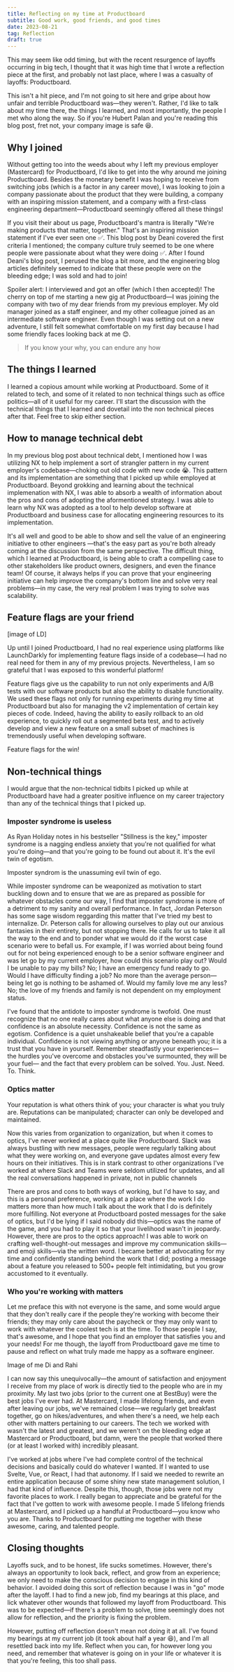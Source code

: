 ```yaml
---
title: Reflecting on my time at Productboard
subtitle: Good work, good friends, and good times
date: 2023-08-21
tag: Reflection
draft: true
---
```


<InlineImage
  containerClassName="mx-0 lg:mx-0"
  src="https://res.cloudinary.com/dinypqsgl/image/upload/v1692654001/blog/person-meditating_xhvljr.jpg"
  alt="An AI generated image of a person meditating and looking over a landscape"
/>

This may seem like odd timing, but with the recent resurgence of layoffs
occurring in big tech, I thought that it was high time that I wrote a reflection
piece at the first, and probably not last place, where I was a casualty of
layoffs: <TextLink href="https://www.productboard.com/">Productboard</TextLink>.

This isn't a hit piece, and I'm not going to sit here and gripe about how unfair
and terrible Productboard was—they weren't. Rather, I'd like to talk about my
time there, the things I learned, and most importantly, the people I met who
along the way. So if you're Hubert Palan and you're reading this blog post, fret
not, your company image is safe 😆.

## Why I joined

Without getting too into the weeds about why I left my previous employer
(Mastercard) for Productboard, I'd like to get into the why around me joining
Productboard. Besides the monetary benefit I was hoping to receive from
switching jobs (which is a factor in any career move), I was looking to join a
company passionate about the product that they were building, a company with an
inspiring mission statement, and a company with a first-class engineering
department—Productboard seemingly offered all these things!

If you visit their about us page, Productboard's mantra is literally "We’re
making products that matter, together." That's an inspiring mission statement if
I've ever seen one ✅. This <TextLink href="https://www.productboard.com/blog/9-ingredients-of-an-excellent-engineering-manager-tip-of-the-iceberg/">blog
post</TextLink> by Deani covered the first criteria I mentioned; the company
culture truly seemed to be one where people were passionate about what they were
doing ✅. After I found Deani's blog post, I perused the blog a bit more, and
the engineering blog articles definitely seemed to indicate that these people
were on the bleeding edge; I was sold and had to join!

Spoiler alert: I interviewed and got an offer (which I then accepted)! The
cherry on top of me starting a new gig at Productboard—I was joining the company
with two of my dear friends from my previous employer. My old manager joined as
a staff engineer, and my other colleague joined as an intermediate software
engineer. Even though I was setting out on a new adventure, I still felt
somewhat comfortable on my first day because I had some friendly faces looking
back at me 😊.

<BlockQuote>If you know your why, you can endure any how</BlockQuote>

## The things I learned

I learned a copious amount while working at Productboard. Some of it related to
tech, and some of it related to non technical things such as office politics—all
of it useful for my career. I'll start the discussion with the technical things
that I learned and dovetail into the non technical pieces after that. Feel free
to skip either section.

## How to manage technical debt

In my previous blog post about technical debt, I mentioned how I was utilizing
NX to help implement a sort of strangler pattern in my current employer's
codebase—choking out old code with new code 😭. This pattern and its
implementation are something that I picked up while employed at Productboard.
Beyond grokking and learning about the technical implemenation with NX, I was
able to absorb a wealth of information about the pros and cons of adopting the
aformentioned strategy. I was able to learn why NX was adopted as a tool to help
develop software at Productboard and business case for allocating engineering
resources to its implementation.

It's all well and good to be able to show and sell the value of an engineering
initiative to other engineers —that's the easy part as you're both already
coming at the discussion from the same perspective. The difficult thing, which I
learned at Productboard, is being able to craft a compelling case to other
stakeholders like product owners, designers, and even the finance team! Of
course, it always helps if you can prove that your engineering initiative can
help improve the company's bottom line and solve very real problems—in my case,
the very real problem I was trying to solve was scalability.

## Feature flags are your friend

[image of LD]

Up until I joined Productboard, I had no real experience using platforms like
LaunchDarkly for implementing feature flags inside of a codebase—I had no real
need for them in any of my previous projects. Nevertheless, I am so grateful
that I was exposed to this wonderful platform!

Feature flags give us the capability to run not only experiments and A/B tests
with our software products but also the ability to disable functionality. We
used these flags not only for running experiments during my time at Productboard
but also for managing the v2 implementation of certain key pieces of code.
Indeed, having the ability to easily rollback to an old experience, to quickly
roll out a segmented beta test, and to actively develop and view a new feature
on a small subset of machines is tremendously useful when developing software.

Feature flags for the win!

## Non-technical things

I would argue that the non-technical tidbits I picked up while at Productboard
have had a greater positive influence on my career trajectory than any of the
technical things that I picked up.

### Imposter syndrome is useless

As Ryan Holiday notes in his bestseller "Stillness is the key," imposter
syndrome is a nagging endless anxiety that you're not qualified for what you're
doing—and that you're going to be found out about it. It's the evil twin of
egotism.

Imposter syndrom is the unassuming evil twin of ego.

While imposter syndrome can be weaponized as motivation to start buckling down
and to ensure that we are as prepared as possible for whatever obstacles come
our way, I find that imposter syndrome is more of a detriment to my sanity and
overall performance. In fact, Jordan Peterson has some sage wisdom reggarding
this matter that I've tried my best to internalize. Dr. Peterson calls for
allowing ourselves to play out our anxious fantasies in their entirety, but not
stopping there. He calls for us to take it all the way to the end and to ponder
what we would do if the worst case scenario were to befall us. For example, if I
was worried about being found out for not being experienced enough to be a
senior software engineer and was let go by my current employer, how could this
scenario play out? Would I be unable to pay my bills? No; I have an emergency
fund ready to go. Would I have difficulty finding a job? No more than the
average person—being let go is nothing to be ashamed of. Would my family love me
any less? No; the love of my friends and family is not dependent on my
employment status.

I've found that the antidote to imposter syndrome is twofold. One must recognize
that no one really cares about what anyone else is doing and that confidence is
an absolute necessity. Confidence is not the same as egotism. Confidence is a
quiet unshakeable belief that you're a capable individual. Confidence is not
viewing anything or anyone beneath you; it is a trust that you have in yourself.
Remember steadfastly your experiences—the hurdles you've overcome and obstacles
you've surmounted, they will be your fuel— and the fact that every problem can
be solved. You. Just. Need. To. Think.

### Optics matter

Your reputation is what others think of you; your character is what you truly
are. Reputations can be manipulated; character can only be developed and
maintained.

Now this varies from organization to organization, but when it comes to optics,
I've never worked at a place quite like Productboard. Slack was always bustling
with new messages, people were regularly talking about what they were working
on, and everyone gave updates almost every few hours on their initiatives. This
is in stark contrast to other organizations I've worked at where Slack and Teams
were seldom utilized for updates, and all the real conversations happened in
private, not in public channels

There are pros and cons to both ways of working, but I'd have to say, and this
is a personal preference, working at a place where the work I do matters more
than how much I talk about the work that I do is definitely more fulfilling. Not
everyone at Productboard posted messages for the sake of optics, but I'd be
lying if I said nobody did this—optics was the name of the game, and you had to
play it so that your livelihood wasn't in jeopardy. However, there are pros to
the optics approach! I was able to work on crafting well-thought-out messages
and improve my communication skills—and emoji skills—via the written word. I
became better at advocating for my time and confidently standing behind the work
that I did; posting a message about a feature you released to 500+ people felt
intimidating, but you grow accustomed to it eventually.

### Who you're working with matters

Let me preface this with not everyone is the same, and some would argue that
they don't really care if the people they're working with become their friends;
they may only care about the paycheck or they may only want to work with
whatever the coolest tech is at the time. To those people I say, that's awesome,
and I hope that you find an employer that satisfies you and your needs! For me
though, the layoff from Productboard gave me time to pause and reflect on what
truly made me happy as a software engineer.

Image of me Di and Rahi

I can now say this unequivocally—the amount of satisfaction and enjoyment I
receive from my place of work is directly tied to the people who are in my
proximity. My last two jobs (prior to the current one at BestBuy) were the best
jobs I've ever had. At Mastercard, I made lifelong friends, and even after
leaving our jobs, we've remained close—we regularly get breakfast together, go
on hikes/adventures, and when there's a need, we help each other with matters
pertaining to our careers. The tech we worked with wasn't the latest and
greatest, and we weren't on the bleeding edge at Mastercard or Productboard, but
damn, were the people that worked there (or at least I worked with) incredibly
pleasant.

I've worked at jobs where I've had complete control of the technical decisions
and basically could do whatever I wanted. If I wanted to use Svelte, Vue, or
React, I had that autonomy. If I said we needed to rewrite an entire application
because of some shiny new state management solution, I had that kind of
influence. Despite this, though, those jobs were not my favorite places to work.
I really began to appreciate and be grateful for the fact that I've gotten to
work with awesome people. I made 5 lifelong friends at Mastercard, and I picked
up a handful at Productboard—you know who you are. Thanks to Productboard for
putting me together with these awesome, caring, and talented people.

## Closing thoughts

Layoffs suck, and to be honest, life sucks sometimes. However, there's always an
opportunity to look back, reflect, and grow from an experience; we only need to
make the conscious decision to engage in this kind of behavior. I avoided doing
this sort of reflection because I was in "go" mode after the layoff. I had to
find a new job, find my bearings at this place, and lick whatever other wounds
that followed my layoff from Productboard. This was to be expected—if there's a
problem to solve, time seemingly does not allow for reflection, and the priority
is fixing the problem.

However, putting off reflection doesn't mean not doing it at all. I've found my
bearings at my current job (it took about half a year 😆), and I'm all resettled
back into my life. Reflect when you can, for however long you need, and remember
that whatever is going on in your life or whatever it is that you're feeling,
this too shall pass.
